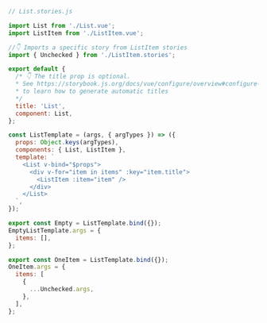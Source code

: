 ```js
// List.stories.js

import List from './List.vue';
import ListItem from './ListItem.vue';

//👇 Imports a specific story from ListItem stories
import { Unchecked } from './ListItem.stories';

export default {
  /* 👇 The title prop is optional.
  * See https://storybook.js.org/docs/vue/configure/overview#configure-story-loading
  * to learn how to generate automatic titles
  */
  title: 'List',
  component: List,
};

const ListTemplate = (args, { argTypes }) => ({
  props: Object.keys(argTypes),
  components: { List, ListItem },
  template: `
    <List v-bind="$props">
      <div v-for="item in items" :key="item.title">
        <ListItem :item="item" />
      </div>
    </List>
  `,
});

export const Empty = ListTemplate.bind({});
EmptyListTemplate.args = {
  items: [],
};

export const OneItem = ListTemplate.bind({});
OneItem.args = {
  items: [
    {
      ...Unchecked.args,
    },
  ],
};
```